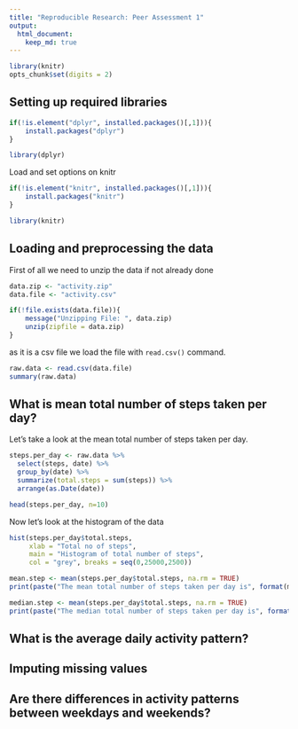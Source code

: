 ```yaml
---
title: "Reproducible Research: Peer Assessment 1"
output: 
  html_document:
    keep_md: true
---
```

```r
library(knitr)
opts_chunk$set(digits = 2)
```

## Setting up required libraries

```r
if(!is.element("dplyr", installed.packages()[,1])){
    install.packages("dplyr")
}

library(dplyr)
```

Load and set options on knitr

```r
if(!is.element("knitr", installed.packages()[,1])){
    install.packages("knitr")
}

library(knitr)

```


## Loading and preprocessing the data

First of all we need to unzip the data if not already done

```r
data.zip <- "activity.zip"
data.file <- "activity.csv"

if(!file.exists(data.file)){
    message("Unzipping File: ", data.zip)
    unzip(zipfile = data.zip)
}

```

as it is a csv file we load the file with `read.csv()` command.

```r
raw.data <- read.csv(data.file)
summary(raw.data)
```

## What is mean total number of steps taken per day?

Let's take a look at the mean total number of steps taken per day.
```r
steps.per_day <- raw.data %>% 
  select(steps, date) %>% 
  group_by(date) %>% 
  summarize(total.steps = sum(steps)) %>% 
  arrange(as.Date(date))

head(steps.per_day, n=10)
```

Now let's look at the histogram of the data

```r
hist(steps.per_day$total.steps, 
     xlab = "Total no of steps", 
     main = "Histogram of total number of steps", 
     col = "grey", breaks = seq(0,25000,2500))
```

```r
mean.step <- mean(steps.per_day$total.steps, na.rm = TRUE)
print(paste("The mean total number of steps taken per day is", format(mean.step, nsmall = 2, digits = 2)))

median.step <- mean(steps.per_day$total.steps, na.rm = TRUE)
print(paste("The median total number of steps taken per day is", format(median.step, nsmall = 2, digits = 2)))
```


## What is the average daily activity pattern?



## Imputing missing values



## Are there differences in activity patterns between weekdays and weekends?
